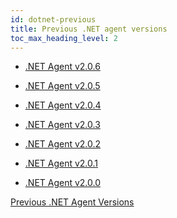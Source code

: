 ```yaml
---
id: dotnet-previous
title: Previous .NET agent versions
toc_max_heading_level: 2
---
```



-   [.NET Agent v2.0.6](dotnet-2_0_6)

-   [.NET Agent v2.0.5](dotnet-2_0_5)

-   [.NET Agent v2.0.4](dotnet-2_0_4)

-   [.NET Agent v2.0.3](dotnet-2_0_3)

-   [.NET Agent v2.0.2](dotnet-2_0_2)

-   [.NET Agent v2.0.1](dotnet-2_0_1)

-   [.NET Agent v2.0.0](dotnet-2_0_0)

[Previous .NET Agent Versions](https://deprecated-docs.whatap.io/kr/releasenotes/#net-agent-release-notes)
